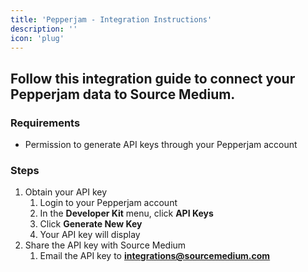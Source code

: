 ```yaml
---
title: 'Pepperjam - Integration Instructions'
description: ''
icon: 'plug'
---
```


## Follow this integration guide to connect your Pepperjam data to Source Medium.

### Requirements

- Permission to generate API keys through your Pepperjam account

### Steps

1. Obtain your API key
    1. Login to your Pepperjam account
    2. In the **Developer Kit** menu, click **API Keys**
    3. Click **Generate New Key**
    4. Your API key will display
2. Share the API key with Source Medium
    1. Email the API key to [**integrations@sourcemedium.com**](mailto:integrations@sourcemedium.com)